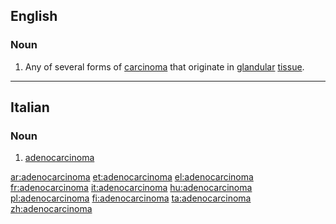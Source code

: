 ==English==

===Noun===
{{wikipedia}}
{{en-noun}}

# {{context|medicine|lang=en}} Any of several forms of [[carcinoma]] that originate in [[glandular]] [[tissue]].

----
==Italian==
{{wikipedia|lang=it}}
===Noun===
{{it-noun|m|adenocarcinomi}}

# {{context|oncology|lang=it}} [[#English|adenocarcinoma]]

[[ar:adenocarcinoma]]
[[et:adenocarcinoma]]
[[el:adenocarcinoma]]
[[fr:adenocarcinoma]]
[[it:adenocarcinoma]]
[[hu:adenocarcinoma]]
[[pl:adenocarcinoma]]
[[fi:adenocarcinoma]]
[[ta:adenocarcinoma]]
[[zh:adenocarcinoma]]